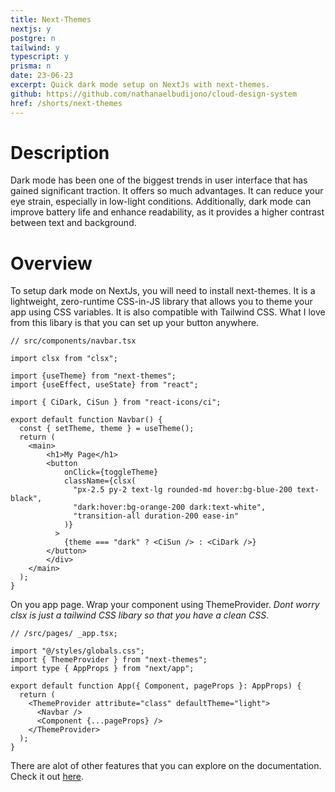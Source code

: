 ```yaml
---
title: Next-Themes
nextjs: y
postgre: n
tailwind: y
typescript: y
prisma: n
date: 23-06-23
excerpt: Quick dark mode setup on NextJs with next-themes.
github: https://github.com/nathanaelbudijono/cloud-design-system
href: /shorts/next-themes
---
```


# Description

Dark mode has been one of the biggest trends in user interface that has gained significant traction. It offers so much advantages. It can reduce your eye strain, especially in low-light conditions. Additionally, dark mode can improve battery life and enhance readability, as it provides a higher contrast between text and background.

# Overview

To setup dark mode on NextJs, you will need to install next-themes. It is a lightweight, zero-runtime CSS-in-JS library that allows you to theme your app using CSS variables. It is also compatible with Tailwind CSS. What I love from this libary is that you can set up your button anywhere.

<Copy />

```tsx
// src/components/navbar.tsx

import clsx from "clsx";

import {useTheme} from "next-themes";
import {useEffect, useState} from "react";

import { CiDark, CiSun } from "react-icons/ci";

export default function Navbar() {
  const { setTheme, theme } = useTheme();
  return (
    <main>
        <h1>My Page</h1>
        <button
            onClick={toggleTheme}
            className={clsx(
              "px-2.5 py-2 text-lg rounded-md hover:bg-blue-200 text-black",
              "dark:hover:bg-orange-200 dark:text-white",
              "transition-all duration-200 ease-in"
            )}
          >
            {theme === "dark" ? <CiSun /> : <CiDark />}
        </button>
        </div>
    </main>
  );
}
```

On you app page. Wrap your component using ThemeProvider. _Dont worry clsx is just a tailwind CSS libary so that you have a clean CSS_.

<Copy />

```tsx
// /src/pages/ _app.tsx;

import "@/styles/globals.css";
import { ThemeProvider } from "next-themes";
import type { AppProps } from "next/app";

export default function App({ Component, pageProps }: AppProps) {
  return (
    <ThemeProvider attribute="class" defaultTheme="light">
      <Navbar />
      <Component {...pageProps} />
    </ThemeProvider>
  );
}
```

There are alot of other features that you can explore on the documentation. Check it out [here]("https://www.npmjs.com/package/next-themes").
